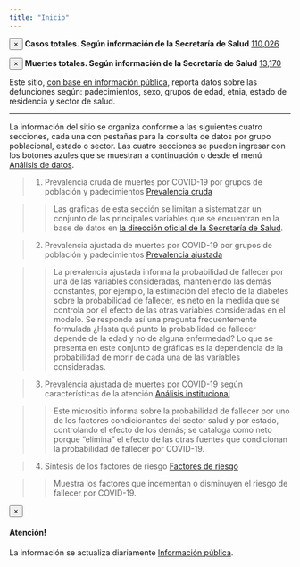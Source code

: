 ```yaml
---
title: "Inicio"
---
```


<div class="alert alert-dismissible alert-success">
  <button type="button" class="close" data-dismiss="alert">&times;</button>
  <strong>Casos totales. Según información de la Secretaría de Salud</strong> <a href="#" class="alert-link"> 110,026   </a>
</div>

<div class="alert alert-dismissible alert-danger">
  <button type="button" class="close" data-dismiss="alert">&times;</button>
  <strong>Muertes totales. Según información de la Secretaría de Salud</strong> <a href="#" class="alert-link"> 13,170     </a>
</div>


<div class="jumbotron">
  <p class="my-4">Este sitio, <a href="https://datos.gob.mx/busca/dataset/informacion-referente-a-casos-covid-19-en-mexico " target="_blank">con base en información pública</a>, reporta datos sobre las defunciones según: padecimientos, sexo, grupos de edad, etnia, estado de residencia y sector de salud. </p>
  <hr class="my-4">
  <p>La información del sitio se organiza conforme a las siguientes cuatro secciones, cada una con pestañas para la consulta de datos por grupo poblacional, estado o sector. Las cuatro secciones se pueden ingresar con los botones azules que se muestran a continuación o desde el menú <a href="https://hectornajera83.github.io/COVID19Mexico/Analisis.html" target="_blank">Análisis de datos</a>. </p>
</div>


> 1. Prevalencia cruda de muertes por COVID-19 por grupos de población y padecimientos <a href="https://hectornajera83.github.io/COVID19Mexico/COVID19_ws1.html" class="btn btn-info">Prevalencia cruda</a>

>> Las gráficas de esta sección se limitan a sistematizar un conjunto de las principales variables que se encuentran en la base de datos en <a href="https://datos.gob.mx/busca/dataset/informacion-referente-a-casos-covid-19-en-mexico " target="_blank">la dirección oficial de la Secretaría de Salud</a>. 

> 2. Prevalencia ajustada de muertes por COVID-19 por grupos de población y padecimientos <a href="https://hectornajera83.github.io/COVID19Mexico/COVID19_ws2.html" class="btn btn-info">Prevalencia ajustada</a>

>> La prevalencia ajustada informa la probabilidad de fallecer por una de las variables consideradas, manteniendo las demás constantes, por ejemplo, la estimación del efecto de la diabetes sobre la probabilidad de fallecer, es neto en la medida que se controla por el efecto de las otras variables consideradas en el modelo. Se responde así una pregunta frecuentemente formulada ¿Hasta qué punto la probabilidad de fallecer depende de la edad y no de alguna enfermedad? Lo que se presenta en este conjunto de gráficas es la dependencia de la probabilidad de morir de cada una de las variables consideradas.

> 3. Prevalencia ajustada de muertes por COVID-19 según características de la atención <a href="https://hectornajera83.github.io/COVID19Mexico/COVID19_ws3.html" class="btn btn-info">Análisis institucional</a>

>>  Este micrositio informa sobre la probabilidad de fallecer por uno de los factores condicionantes del sector salud y por estado, controlando el efecto de los demás; se cataloga como neto porque “elimina” el efecto de las otras fuentes que condicionan la probabilidad de fallecer por COVID-19.

> 4. Síntesis de los factores de riesgo <a href="https://hectornajera83.github.io/COVID19Mexico/resumen.html" class="btn btn-info">Factores de riesgo</a>

>> Muestra los factores que incementan o disminuyen el riesgo de fallecer por COVID-19. 

<div class="alert alert-dismissible alert-warning">
  <button type="button" class="close" data-dismiss="alert">&times;</button>
  <h4>Atención!</h4>
  <p>La información se actualiza diariamente <a href="https://datos.gob.mx/busca/dataset/informacion-referente-a-casos-covid-19-en-mexico " class="alert-link">Información pública</a>.</p>
</div>









